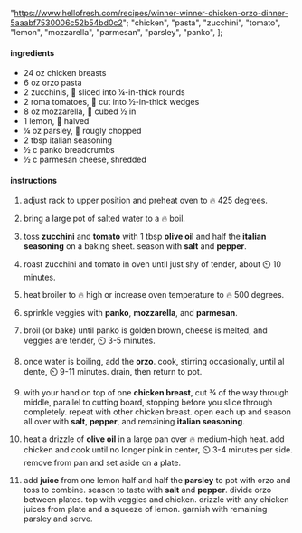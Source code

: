   "https://www.hellofresh.com/recipes/winner-winner-chicken-orzo-dinner-5aaabf7530006c52b54bd0c2";
  "chicken",
  "pasta",
  "zucchini",
  "tomato",
  "lemon",
  "mozzarella",
  "parmesan",
  "parsley",
  "panko",
];

#### ingredients

- 24 oz chicken breasts
- 6 oz orzo pasta
- 2 zucchinis, 🔪 sliced into ¼-in-thick rounds
- 2 roma tomatoes, 🔪 cut into ½-in-thick wedges
- 8 oz mozzarella, 🔪 cubed ½ in
- 1 lemon, 🔪 halved
- ¼ oz parsley, 🔪 rougly chopped
- 2 tbsp italian seasoning
- ½ c panko breadcrumbs
- ½ c parmesan cheese, shredded

#### instructions

1. adjust rack to upper position and preheat oven to 🔥 425 degrees.

1. bring a large pot of salted water to a 🔥 boil.

1. toss **zucchini** and **tomato** with 1 tbsp **olive oil** and half the **italian seasoning** on a baking sheet. season with **salt** and **pepper**.

1. roast zucchini and tomato in oven until just shy of tender, about ⏲️ 10 minutes.

1. heat broiler to 🔥 high or increase oven temperature to 🔥 500 degrees.

1. sprinkle veggies with **panko**, **mozzarella**, and **parmesan**.

1. broil (or bake) until panko is golden brown, cheese is melted, and veggies are tender, ⏲️ 3-5 minutes.

1. once water is boiling, add the **orzo**. cook, stirring occasionally, until al dente, ⏲️ 9-11 minutes. drain, then return to pot.

1. with your hand on top of one **chicken breast**, cut ¾ of the way through middle, parallel to cutting board, stopping before you slice through completely. repeat with other chicken breast. open each up and season all over with **salt**, **pepper**, and remaining **italian seasoning**.

1. heat a drizzle of **olive oil** in a large pan over 🔥 medium-high heat. add chicken and cook until no longer pink in center, ⏲️ 3-4 minutes per side. remove from pan and set aside on a plate.

1. add **juice** from one lemon half and half the **parsley** to pot with orzo and toss to combine. season to taste with **salt** and **pepper**. divide orzo between plates. top with veggies and chicken. drizzle with any chicken juices from plate and a squeeze of lemon. garnish with remaining parsley and serve.
